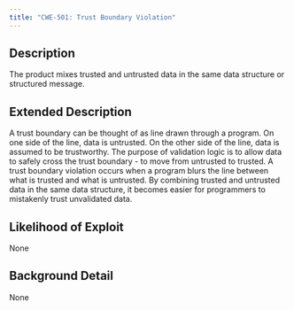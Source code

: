 ```yaml
---
title: "CWE-501: Trust Boundary Violation"
---
```


## Description
The product mixes trusted and untrusted data in the same data structure or structured message.

## Extended Description
A trust boundary can be thought of as line drawn through a program. On one side of the line, data is untrusted. On the other side of the line, data is assumed to be trustworthy. The purpose of validation logic is to allow data to safely cross the trust boundary - to move from untrusted to trusted. A trust boundary violation occurs when a program blurs the line between what is trusted and what is untrusted. By combining trusted and untrusted data in the same data structure, it becomes easier for programmers to mistakenly trust unvalidated data.

## Likelihood of Exploit
None

## Background Detail
None
        